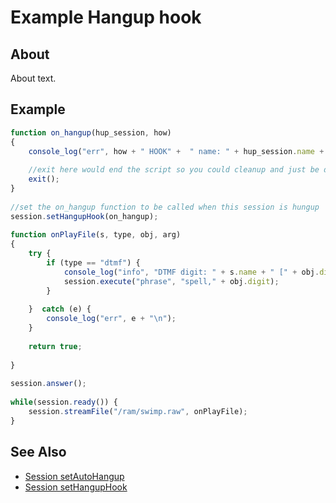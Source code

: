 
# Example Hangup hook 

 

## About

About text.

## Example

```js
function on_hangup(hup_session, how)                                                                                                                            
{                                                                                                                                                               
    console_log("err", how + " HOOK" +  " name: " + hup_session.name + " cause: " + hup_session.cause + "\n");                                                  
                                                                                                                                                                
    //exit here would end the script so you could cleanup and just be done                                                                                      
    exit();                                                                                                                                                     
}                                                                                                                                                               
                                                                                                                                                                
//set the on_hangup function to be called when this session is hungup                                                                                           
session.setHangupHook(on_hangup);                                                                                                                               
                                                                                                                                                                
function onPlayFile(s, type, obj, arg)                                                                                                                          
{                                                                                                                                                               
    try {                                                                                                                                                       
        if (type == "dtmf") {                                                                                                                                   
            console_log("info", "DTMF digit: " + s.name + " [" + obj.digit + "] len [" + obj.duration + "]\n\n");                                               
            session.execute("phrase", "spell," + obj.digit);                                                                                                    
        }                                                                                                                                                       
                                                                                                                                                                
    }  catch (e) {                                                                                                                                              
        console_log("err", e + "\n");                                                                                                                           
    }                                                                                                                                                           
                                                                                                                                                                
    return true;                                                                                                                                                
                                                                                                                                                                
}                                                                                                                                                               
                                                                                                                                                                
session.answer();                                                                                                                                               
                                                                                                                                                                
while(session.ready()) {                                                                                                                                        
    session.streamFile("/ram/swimp.raw", onPlayFile);                                                                                                           
}                          
```

## See Also

* [Session setAutoHangup](../Client-and-Developer-Interfaces/JavaScript/Session/Session_setAutoHangup_13174123.mdx#about)
* [Session setHangupHook](../Client-and-Developer-Interfaces/JavaScript/Session/Session-setHangupHook_13174144.mdx#about)

  

